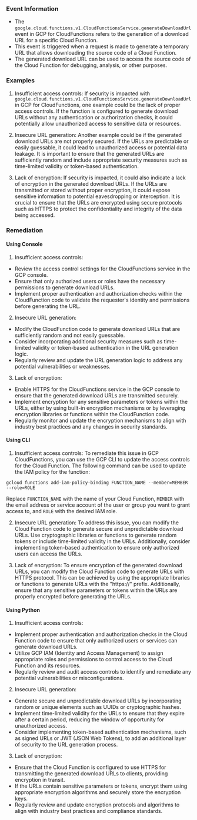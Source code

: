 
### Event Information

- The `google.cloud.functions.v1.CloudFunctionsService.generateDownloadUrl` event in GCP for CloudFunctions refers to the generation of a download URL for a specific Cloud Function.
- This event is triggered when a request is made to generate a temporary URL that allows downloading the source code of a Cloud Function.
- The generated download URL can be used to access the source code of the Cloud Function for debugging, analysis, or other purposes.


### Examples

1. Insufficient access controls: If security is impacted with `google.cloud.functions.v1.CloudFunctionsService.generateDownloadUrl` in GCP for CloudFunctions, one example could be the lack of proper access controls. If the function is configured to generate download URLs without any authentication or authorization checks, it could potentially allow unauthorized access to sensitive data or resources.

2. Insecure URL generation: Another example could be if the generated download URLs are not properly secured. If the URLs are predictable or easily guessable, it could lead to unauthorized access or potential data leakage. It is important to ensure that the generated URLs are sufficiently random and include appropriate security measures such as time-limited validity or token-based authentication.

3. Lack of encryption: If security is impacted, it could also indicate a lack of encryption in the generated download URLs. If the URLs are transmitted or stored without proper encryption, it could expose sensitive information to potential eavesdropping or interception. It is crucial to ensure that the URLs are encrypted using secure protocols such as HTTPS to protect the confidentiality and integrity of the data being accessed.

### Remediation

#### Using Console

1. Insufficient access controls:
- Review the access control settings for the CloudFunctions service in the GCP console.
- Ensure that only authorized users or roles have the necessary permissions to generate download URLs.
- Implement proper authentication and authorization checks within the CloudFunction code to validate the requester's identity and permissions before generating the URL.

2. Insecure URL generation:
- Modify the CloudFunction code to generate download URLs that are sufficiently random and not easily guessable.
- Consider incorporating additional security measures such as time-limited validity or token-based authentication in the URL generation logic.
- Regularly review and update the URL generation logic to address any potential vulnerabilities or weaknesses.

3. Lack of encryption:
- Enable HTTPS for the CloudFunctions service in the GCP console to ensure that the generated download URLs are transmitted securely.
- Implement encryption for any sensitive parameters or tokens within the URLs, either by using built-in encryption mechanisms or by leveraging encryption libraries or functions within the CloudFunction code.
- Regularly monitor and update the encryption mechanisms to align with industry best practices and any changes in security standards.

#### Using CLI

1. Insufficient access controls: To remediate this issue in GCP CloudFunctions, you can use the GCP CLI to update the access controls for the Cloud Function. The following command can be used to update the IAM policy for the function:

```
gcloud functions add-iam-policy-binding FUNCTION_NAME --member=MEMBER --role=ROLE
```

Replace `FUNCTION_NAME` with the name of your Cloud Function, `MEMBER` with the email address or service account of the user or group you want to grant access to, and `ROLE` with the desired IAM role.

2. Insecure URL generation: To address this issue, you can modify the Cloud Function code to generate secure and unpredictable download URLs. Use cryptographic libraries or functions to generate random tokens or include time-limited validity in the URLs. Additionally, consider implementing token-based authentication to ensure only authorized users can access the URLs.

3. Lack of encryption: To ensure encryption of the generated download URLs, you can modify the Cloud Function code to generate URLs with HTTPS protocol. This can be achieved by using the appropriate libraries or functions to generate URLs with the "https://" prefix. Additionally, ensure that any sensitive parameters or tokens within the URLs are properly encrypted before generating the URLs.

#### Using Python

1. Insufficient access controls:
- Implement proper authentication and authorization checks in the Cloud Function code to ensure that only authorized users or services can generate download URLs.
- Utilize GCP IAM (Identity and Access Management) to assign appropriate roles and permissions to control access to the Cloud Function and its resources.
- Regularly review and audit access controls to identify and remediate any potential vulnerabilities or misconfigurations.

2. Insecure URL generation:
- Generate secure and unpredictable download URLs by incorporating random or unique elements such as UUIDs or cryptographic hashes.
- Implement time-limited validity for the URLs to ensure that they expire after a certain period, reducing the window of opportunity for unauthorized access.
- Consider implementing token-based authentication mechanisms, such as signed URLs or JWT (JSON Web Tokens), to add an additional layer of security to the URL generation process.

3. Lack of encryption:
- Ensure that the Cloud Function is configured to use HTTPS for transmitting the generated download URLs to clients, providing encryption in transit.
- If the URLs contain sensitive parameters or tokens, encrypt them using appropriate encryption algorithms and securely store the encryption keys.
- Regularly review and update encryption protocols and algorithms to align with industry best practices and compliance standards.

